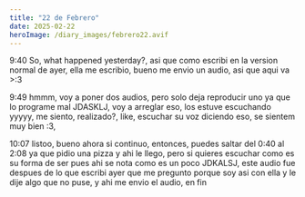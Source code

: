 ```yaml
---
title: "22 de Febrero"
date: 2025-02-22
heroImage: /diary_images/febrero22.avif
---
```



9:40 So, what happened yesterday?, asi que como escribi en la version normal de ayer, ella me escribio, bueno me envio un audio, asi que aqui va >:3

9:49 hmmm, voy a poner dos audios, pero solo deja reproducir uno ya que lo programe mal JDASKLJ, voy a arreglar eso, los estuve escuchando yyyyy, me siento, realizado?, like, escuchar su voz diciendo eso, se sientem muy bien :3,

10:07 listoo, bueno ahora si continuo, entonces, puedes saltar del 0:40 al 2:08 ya que pidio una pizza y ahi le llego, pero si quieres escuchar como es su forma de ser pues ahi se nota como es un poco JDKALSJ, este audio fue despues de lo que escribi ayer que me pregunto porque soy asi con ella y le dije algo que no puse, y ahi me envio el audio, en fin

<Audio src="/audios/vale2.ogg" />

Ahora, ya tengo menos pensamientos negativos, y lo unico que me hace dudar es, bueno, contexto, mas tarde ya actualice la pagina y esta la seccion donde ella me puede enviar mensajes cuando quiera, asi que eso hizo, y como escuchaste en el audio y tambien en el de ayer, dijo que no queria hablar, pero en el mensaje dijo que estuvo en llamada con unos amigos virtuales por una hora 😭😭, y que no siguo mas porque no tenia ganas de hablar, osea, si no tenias ganas porque estuviste una hora JKDSAJ, y tambien jugó lolcito sola, cosa que tambien haciamos juntos, asi que eso me dolio algo, mas por que te he dicho que uno de mis pensamientos negativos mas fuertes

```
es que nunca voy a ser la primera opcion para alguien
jamas voy a ser en loprimero que piensa alguien al despertarse o dormirse
jamas voy a ser una prioridad
jamas voy a ser al primero al que le escriben cuando abren su celular, etc
```

Y que haya jugado sola y haya preferido hacer llamada con sus amigos antes que a mi, obviamente dolio, ya que para mi es una contradiccion lo que esta diciendo, dice que no quiere hablar, ademas no dijo, "hablarme" (en el audio que puse en el 21), dijo que no queria hablar, osea, en general, yyy bueno, entiendes mi punto. Ademas lo mismo de siempre y las mismas preguntas, sigo sin entender, si amas y quieres a alguien
- ¿por que no querrias estar con esa persona?
- ¿por que preferirias alejarte?
- ¿por que preferirias hablar con otras personas en lugar de con la persona que amas?

but, en parte conozco como es ella, y probablemente es su mecanismo de defensa alejarse y no afrontar las cosas, podria explicarte porque aqui, pero, ya estoy escribiendo demasiado y apenas esta comenzando el dia, asi que en la cita te lo digo, ademas, cada persona es diferente, cada persona expresa su amor de forma distinta, no le puedo pedir que sea como yo, ademas de que yo soy muy ansioso asi que, osea, no quiero decir de que, "no le puedo pedir que sea como yo", suena a que digo que yo soy perfecto, y no, en parte soy asi porque soy muy ansioso, anyways. Ya despues de toooodo eso, me envio un audio diciendo que se iba a dormir :3

<Audio src="/audios/vale3.ogg" />

2:19 Ahora ella me acaba de soltar una bomba a mi ahora JHDASKAS, tenia razon (me imagine 10823012 escenarios), esto es muy dificil, demasiado, quisiera morir, quisiera dejar de vivir ahora mismo, quisiera no seguir existiendo, se que dije que no me iba a rendir y voy a luchar con ella, y voy a hacerlo, pero no se cuanto mas pueda soportarlo, no se cual sea el punto en el que me quiebre y no pueda mas, pero voy a seguir, voy a seguir por ella, ahora con lo que ella me acaba de decir me estoy repleanteando toda mi vida JDKLSAJ, creo que lo que pase y las decisiones que tome van a determinar como sera mi vida, con lo que ella me dijo me respondio todas las dudas, por ejemplo esas 3 preguntas que puse mas arriba JDKASL, necesito hablar contigo ya 😭😭😭😭, esto si es una bomba, pero bueno, voy a esperar al lunes, no se si ponerte el audio, porque tambien dice cosas de mi que no sabes JDKLSA y que verguenza

<Audio src="/audios/vale4.ogg" />

De momento solo voy a escribir hasta aqui, si continuo voy a seguir llorando horas y ahora tengo que servir el almuerzo y salir con mi padre a comprar la comida de la gata y asi, asi que no puedo ahora ponerme a llorar por horas, si me pudieras escribir por whatsapp seria bonito :c, estoy destrozado, tengo miedo de que mis pensamientos negativos me ganen vuelva a intentarlo, se que dije que no lo haria para apoyarla, pero ptm, ya esta bajando mi papa

3:46 bueno, ya estoy otra vez, intente almorzar pero meh, comi muy poco, ya llevo un tiempo pensando sobre esto y, debi haberme suicidado ese dia, nunca debi conocerla, asi hubiera podido hacerlo y dejar de sufrir mas, pero ya no puedo, tengo que seguir luchando por ella y demostrarle que no me voy a rendir jamas, i hate my life, pero tengo aun esperanzas, por lo que dijo se ve que probablemente esta muy traumada con la persona que se enamoro, quizas tiene un bloqueo emocional, quizas tiene miedo a volver a enamorarse, hay muchas cosas, estaba viendo un poco sobre el tema pero tenia que hacer cosas, asi que voy a investigar, pero igual tu eres la que sabe. Ademas, todas las cosas negativas que dice sobre ella, se siente culpable, y por ejemplo, si no se sintiera culpable significaria que ella es asi y que ama de forma diferente, pero como se siente culpable y todo lo que dice, se nota que quiere y se siente mal por no poder, asi que creo que puedo ayudarla, creo que podemos trabajar en eso.

cuando estemos en la cita te voy a decir que le respondi, aunque ella dijo que no le tenia que responder o que la iba a odiar, si le respondi claramente. Volviendo a lo de antes, tengo miedo de que logre ayudarla y que pueda volverse a enamorar y que lo haga, pero no de mi :(, tengo miedo de que en cualquier momento se aburra de mi y no me vuelva a escribir. Ya quiero que se acabe el dia, no aguanto mas :(, quiero dormir y no volver a despertar, quiero acabar con todo

18:19 A las 16:18 me envio un audio despues de que le respondí (lo que te dije que te voy a decir en la cita), aqui esta el audio :c

<Audio src="/audios/vale5.ogg" />

18:53 podria seguir escribiendo pero volveria a escribir lo mismo de siempre, que quiero morir, que ya no quiero seguir, me tome la pastilla como a las 18:10 justamente para acostarme temprano, y ya me esta dando algo de sueño, asi que ojala pueda dormir, estoy muy exhausto
